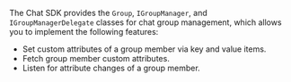 <PlatformWrapper platform="windows">

The Chat SDK provides the `Group`, `IGroupManager`, and `IGroupManagerDelegate` classes for chat group management, which allows you to implement the following features:

- Set custom attributes of a group member via key and value items.
- Fetch group member custom attributes.
- Listen for attribute changes of a group member.

</PlatformWrapper>